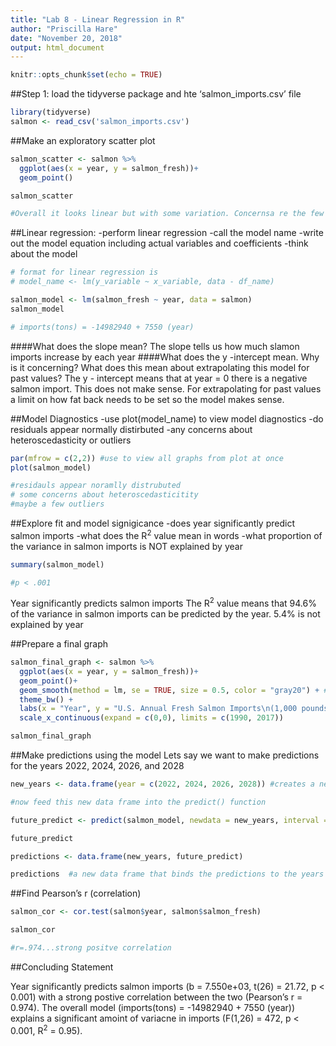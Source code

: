 ```yaml
---
title: "Lab 8 - Linear Regression in R"
author: "Priscilla Hare"
date: "November 20, 2018"
output: html_document
---
```


```r
knitr::opts_chunk$set(echo = TRUE)
```

##Step 1: load the tidyverse package and hte 'salmon_imports.csv' file
```r

library(tidyverse)
salmon <- read_csv('salmon_imports.csv')

```


##Make an exploratory scatter plot
```r

salmon_scatter <- salmon %>% 
  ggplot(aes(x = year, y = salmon_fresh))+
  geom_point()

salmon_scatter

#Overall it looks linear but with some variation. Concernsa re the few spikes
```

##Linear regression:
-perform linear regression
-call the model name
-write out the model equation including actual variables and coefficients
-think about the model
```r
# format for linear regression is 
# model_name <- lm(y_variable ~ x_variable, data - df_name)

salmon_model <- lm(salmon_fresh ~ year, data = salmon)
salmon_model

# imports(tons) = -14982940 + 7550 (year)

```
####What does the slope mean?
The slope tells us how much slamon imports increase by each year
####What does the y -intercept mean. Why is it concerning? What does this mean about extrapolating this model for past values?
The y - intercept means that at year = 0 there is a negative salmon import. This does not make sense. For extrapolating for past values a limit on how fat back needs to be set so the model makes sense. 

##Model Diagnostics
-use plot(model_name) to view model diagnostics
-do residuals appear normally distirbuted
-any concerns about heteroscedasticity or outliers
```r
par(mfrow = c(2,2)) #use to view all graphs from plot at once
plot(salmon_model)

#residauls appear noramlly distrubuted
# some concerns about heteroscedasticitity
#maybe a few outliers
```

##Explore fit and model signigicance
-does year significantly predict salmon imports
-what does the R^2^ value mean in words
-what proportion of the variance in salmon imports is NOT explained by year
```r
summary(salmon_model)

#p < .001 
```
Year significantly predicts salmon imports
The R^2^ value means that 94.6% of the variance in salmon imports can be predicted by the year.
5.4% is not explained by year

##Prepare a final graph
```r

salmon_final_graph <- salmon %>% 
  ggplot(aes(x = year, y = salmon_fresh))+
  geom_point()+
  geom_smooth(method = lm, se = TRUE, size = 0.5, color = "gray20") + #plots the linear model with a confidence interval (se)
  theme_bw() +
  labs(x = "Year", y = "U.S. Annual Fresh Salmon Imports\n(1,000 pounds)", title = "Salmon Imports Model") +
  scale_x_continuous(expand = c(0,0), limits = c(1990, 2017))

salmon_final_graph
```

##Make predictions using the model
Lets say we want to make predictions for the years 2022, 2024, 2026, and 2028
```r

new_years <- data.frame(year = c(2022, 2024, 2026, 2028)) #creates a new data frame with thte years we want to predict using our model

#now feed this new data frame into the predict() function 

future_predict <- predict(salmon_model, newdata = new_years, interval = "confidence")

future_predict

predictions <- data.frame(new_years, future_predict)

predictions  #a new data frame that binds the predictions to the years

```

##Find Pearson's r (correlation)
```r

salmon_cor <- cor.test(salmon$year, salmon$salmon_fresh)

salmon_cor

#r=.974...strong positve correlation
```

##Concluding Statement

Year significantly predicts salmon imports (b = 7.550e+03, t(26) = 21.72, p < 0.001) with a strong postive correlation between the two (Pearson's r = 0.974). The overall model (imports(tons) = -14982940 + 7550 (year)) explains a significant amoint of variacne in imports (F(1,26) = 472, p < 0.001, R^2^ = 0.95).